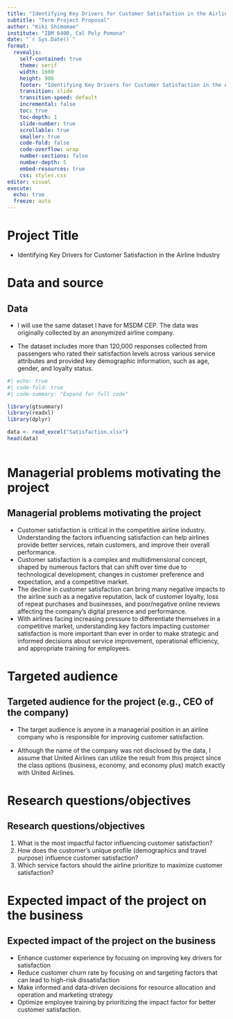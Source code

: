 ```yaml
---
title: "Identifying Key Drivers for Customer Satisfaction in the Airline Industry"
subtitle: "Term Project Proposal"
author: "Kiki Shimomae"
institute: "IBM 6400, Cal Poly Pomona"
date: "`r Sys.Date()`"
format: 
  revealjs:
    self-contained: true
    theme: serif
    width: 1600
    height: 900
    footer: "Identifying Key Drivers for Customer Satisfaction in the Airline Industry"
    transition: slide
    transition-speed: default
    incremental: false
    toc: true
    toc-depth: 1
    slide-number: true
    scrollable: true
    smaller: true
    code-fold: false
    code-overflow: wrap
    number-sections: false
    number-depth: 5
    embed-resources: true
    css: styles.css
editor: visual
execute: 
  echo: true
  freeze: auto
---
```


# Project Title

- Identifying Key Drivers for Customer Satisfaction in the Airline Industry

# Data and source

## Data 

- I will use the same dataset I have for MSDM CEP. The data was originally collected by an anonymized airline company.  

- The dataset includes more than 120,000 responses collected from passengers who rated their satisfaction levels across various service attributes and provided key demographic information, such as age, gender, and loyalty status. 


```r
#| echo: true
#| code-fold: true
#| code-summary: "Expand for full code"

library(gtsummary)
library(readxl)
library(dplyr)

data <- read_excel("Satisfaction.xlsx")
head(data)
 
```


# Managerial problems motivating the project

## Managerial problems motivating the project

- Customer satisfaction is critical in the competitive airline industry. Understanding the factors influencing satisfaction can help airlines provide better services, retain customers, and improve their overall performance. 
- Customer satisfaction is a complex and multidimensional concept, shaped by numerous factors that can shift over time due to technological development, changes in customer preference and expectation, and a competitive market. 
- The decline in customer satisfaction can bring many negative impacts to the airline such as a negative reputation, lack of customer loyalty, loss of repeat purchases and businesses, and poor/negative online reviews affecting the company’s digital presence and performance. 
- With airlines facing increasing pressure to differentiate themselves in a competitive market, understanding key factors impacting customer satisfaction is more important than ever in order to make strategic and informed decisions about service improvement, operational efficiency, and appropriate training for employees. 

# Targeted audience  


## Targeted audience for the project (e.g., CEO of the company)

-  The target audience is anyone in a managerial position in an airline company who is responsible for improving customer satisfaction. 

- Although the name of the company was not disclosed by the data, I assume that United Airlines can utilize the result from this project since the class options (business, economy, and economy plus) match exactly with United Airlines. 
 

# Research questions/objectives

## Research questions/objectives

1. What is the most impactful factor influencing customer satisfaction? 
2. How does the customer’s unique profile (demographics and travel purpose) influence customer satisfaction? 
3. Which service factors should the airline prioritize to maximize customer satisfaction?


# Expected impact of the project on the business


## Expected impact of the project on the business

- Enhance customer experience by focusing on improving key drivers for satisfaction
- Reduce customer churn rate by focusing on and targeting factors that can lead to high-risk dissatisfaction
- Make informed and data-driven decisions for resource allocation and operation and marketing strategy 
- Optimize employee training by prioritizing the impact factor for better customer satisfaction. 


